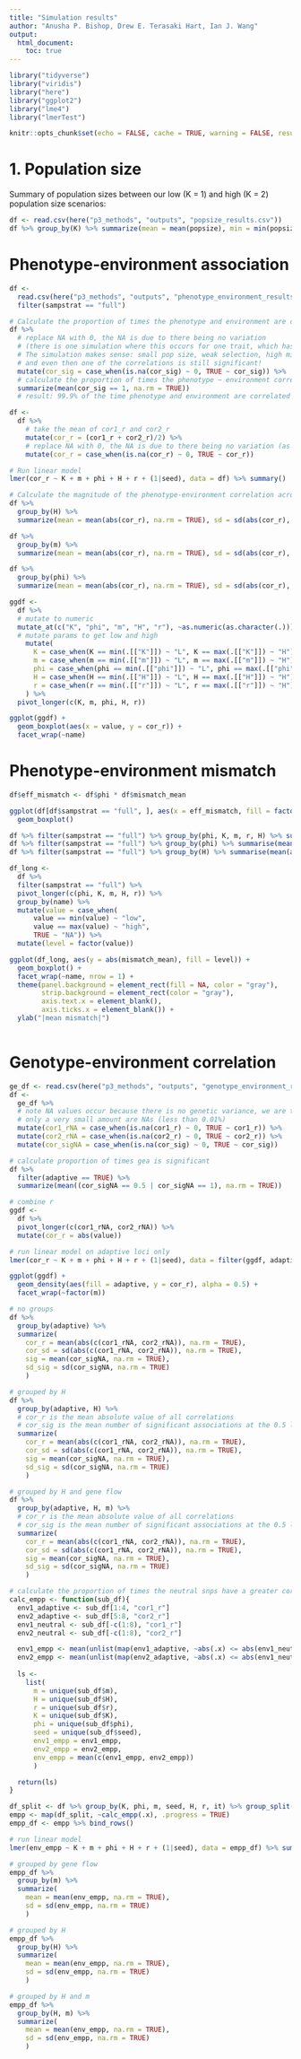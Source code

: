 ```yaml
---
title: "Simulation results"
author: "Anusha P. Bishop, Drew E. Terasaki Hart, Ian J. Wang"
output: 
  html_document:
    toc: true
---
```


```r
library("tidyverse")
library("viridis")
library("here")
library("ggplot2")
library("lme4")
library("lmerTest")

knitr::opts_chunk$set(echo = FALSE, cache = TRUE, warning = FALSE, results = TRUE, message = FALSE)
```

# 1. Population size 

Summary of population sizes between our low (K = 1) and high (K = 2) population size scenarios:
```r
df <- read.csv(here("p3_methods", "outputs", "popsize_results.csv"))
df %>% group_by(K) %>% summarize(mean = mean(popsize), min = min(popsize), max = max(popsize))
```

# Phenotype-environment association 


```r
df <- 
  read.csv(here("p3_methods", "outputs", "phenotype_environment_results.csv")) %>%
  filter(sampstrat == "full")

# Calculate the proportion of times the phenotype and environment are correlated
df %>%
  # replace NA with 0, the NA is due to there being no variation
  # (there is one simulation where this occurs for one trait, which has a constant intermediate value of 0.5 across all individuals) 
  # The simulation makes sense: small pop size, weak selection, high migration, low spatial autocorrelation
  # and even then one of the correlations is still significant!
  mutate(cor_sig = case_when(is.na(cor_sig) ~ 0, TRUE ~ cor_sig)) %>%
  # calculate the proportion of times the phenotype ~ environment correlations were significant
  summarize(mean(cor_sig == 1, na.rm = TRUE))
  # result: 99.9% of the time phenotype and environment are correlated

df <- 
  df %>%
    # take the mean of cor1_r and cor2_r
    mutate(cor_r = (cor1_r + cor2_r)/2) %>%
    # replace NA with 0, the NA is due to there being no variation (as described above)
    mutate(cor_r = case_when(is.na(cor_r) ~ 0, TRUE ~ cor_r))

# Run linear model
lmer(cor_r ~ K + m + phi + H + r + (1|seed), data = df) %>% summary()

# Calculate the magnitude of the phenotype-environment correlation across different parameter values
df %>% 
  group_by(H) %>%
  summarize(mean = mean(abs(cor_r), na.rm = TRUE), sd = sd(abs(cor_r), na.rm = TRUE))

df %>% 
  group_by(m) %>%
  summarize(mean = mean(abs(cor_r), na.rm = TRUE), sd = sd(abs(cor_r), na.rm = TRUE))

df %>% 
  group_by(phi) %>%
  summarize(mean = mean(abs(cor_r), na.rm = TRUE), sd = sd(abs(cor_r), na.rm = TRUE))

ggdf <-
  df %>%
  # mutate to numeric
  mutate_at(c("K", "phi", "m", "H", "r"), ~as.numeric(as.character(.))) %>%
  # mutate params to get low and high
    mutate(
      K = case_when(K == min(.[["K"]]) ~ "L", K == max(.[["K"]]) ~ "H"),
      m = case_when(m == min(.[["m"]]) ~ "L", m == max(.[["m"]]) ~ "H"),
      phi = case_when(phi == min(.[["phi"]]) ~ "L", phi == max(.[["phi"]]) ~ "H"),
      H = case_when(H == min(.[["H"]]) ~ "L", H == max(.[["H"]]) ~ "H"),
      r = case_when(r == min(.[["r"]]) ~ "L", r == max(.[["r"]]) ~ "H"),
    ) %>%
  pivot_longer(c(K, m, phi, H, r))

ggplot(ggdf) +
  geom_boxplot(aes(x = value, y = cor_r)) +
  facet_wrap(~name)
```

# Phenotype-environment mismatch
```r
df$eff_mismatch <- df$phi * df$mismatch_mean

ggplot(df[df$sampstrat == "full", ], aes(x = eff_mismatch, fill = factor(phi))) +
  geom_boxplot()

df %>% filter(sampstrat == "full") %>% group_by(phi, K, m, r, H) %>% summarise(mean(abs(mismatch_mean)))
df %>% filter(sampstrat == "full") %>% group_by(phi) %>% summarise(mean(abs(mismatch_mean)))
df %>% filter(sampstrat == "full") %>% group_by(H) %>% summarise(mean(abs(mismatch_mean)))

df_long <-
  df %>%
  filter(sampstrat == "full") %>%
  pivot_longer(c(phi, K, m, H, r)) %>%
  group_by(name) %>%
  mutate(value = case_when(
      value == min(value) ~ "low",
      value == max(value) ~ "high",
      TRUE ~ "NA")) %>%
  mutate(level = factor(value))

ggplot(df_long, aes(y = abs(mismatch_mean), fill = level)) +
  geom_boxplot() +
  facet_wrap(~name, nrow = 1) +
  theme(panel.background = element_rect(fill = NA, color = "gray"),
        strip.background = element_rect(color = "gray"),
        axis.text.x = element_blank(),
        axis.ticks.x = element_blank()) +
  ylab("|mean mismatch|")
  
```


# Genotype-environment correlation

```r
ge_df <- read.csv(here("p3_methods", "outputs", "genotype_environment_results.csv"))
df <- 
  ge_df %>%
  # note NA values occur because there is no genetic variance, we are treating this as a cor of 0 and a sig (count of significant cors) of 0
  # only a very small amount are NAs (less than 0.01%)
  mutate(cor1_rNA = case_when(is.na(cor1_r) ~ 0, TRUE ~ cor1_r)) %>%
  mutate(cor2_rNA = case_when(is.na(cor2_r) ~ 0, TRUE ~ cor2_r)) %>%
  mutate(cor_sigNA = case_when(is.na(cor_sig) ~ 0, TRUE ~ cor_sig)) 

# calculate proportion of times gea is significant
df %>% 
  filter(adaptive == TRUE) %>%
  summarize(mean((cor_sigNA == 0.5 | cor_sigNA == 1), na.rm = TRUE))

# combine r
ggdf <-
  df %>%
  pivot_longer(c(cor1_rNA, cor2_rNA)) %>%
  mutate(cor_r = abs(value)) 

# run linear model on adaptive loci only
lmer(cor_r ~ K + m + phi + H + r + (1|seed), data = filter(ggdf, adaptive == TRUE)) %>% summary()

ggplot(ggdf) +
  geom_density(aes(fill = adaptive, y = cor_r), alpha = 0.5) +
  facet_wrap(~factor(m))

# no groups
df %>%
  group_by(adaptive) %>%
  summarize(
    cor_r = mean(abs(c(cor1_rNA, cor2_rNA)), na.rm = TRUE), 
    cor_sd = sd(abs(c(cor1_rNA, cor2_rNA)), na.rm = TRUE),
    sig = mean(cor_sigNA, na.rm = TRUE), 
    sd_sig = sd(cor_sigNA, na.rm = TRUE)
    )

# grouped by H
df %>%
  group_by(adaptive, H) %>% 
  # cor_r is the mean absolute value of all correlations
  # cor_sig is the mean number of significant associations at the 0.5 level
  summarize(
    cor_r = mean(abs(c(cor1_rNA, cor2_rNA)), na.rm = TRUE), 
    cor_sd = sd(abs(c(cor1_rNA, cor2_rNA)), na.rm = TRUE),
    sig = mean(cor_sigNA, na.rm = TRUE), 
    sd_sig = sd(cor_sigNA, na.rm = TRUE)
    )

# grouped by H and gene flow
df %>%
  group_by(adaptive, H, m) %>% 
  # cor_r is the mean absolute value of all correlations
  # cor_sig is the mean number of significant associations at the 0.5 level
  summarize(
    cor_r = mean(abs(c(cor1_rNA, cor2_rNA)), na.rm = TRUE), 
    cor_sd = sd(abs(c(cor1_rNA, cor2_rNA)), na.rm = TRUE),
    sig = mean(cor_sigNA, na.rm = TRUE), 
    sd_sig = sd(cor_sigNA, na.rm = TRUE)
    )
```

```r
# calculate the proportion of times the neutral snps have a greater correlation with the environment than the adaptive snps
calc_empp <- function(sub_df){
  env1_adaptive <- sub_df[1:4, "cor1_r"]
  env2_adaptive <- sub_df[5:8, "cor2_r"]
  env1_neutral <- sub_df[-c(1:8), "cor1_r"]
  env2_neutral <- sub_df[-c(1:8), "cor2_r"] 

  env1_empp <- mean(unlist(map(env1_adaptive, ~abs(.x) <= abs(env1_neutral))), na.rm = TRUE)
  env2_empp <- mean(unlist(map(env2_adaptive, ~abs(.x) <= abs(env1_neutral))), na.rm = TRUE)
  
  ls <-
    list(
      m = unique(sub_df$m),
      H = unique(sub_df$H),
      r = unique(sub_df$r),
      K = unique(sub_df$K),
      phi = unique(sub_df$phi),
      seed = unique(sub_df$seed),
      env1_empp = env1_empp, 
      env2_empp = env2_empp, 
      env_empp = mean(c(env1_empp, env2_empp))
      )

  return(ls)
}

df_split <- df %>% group_by(K, phi, m, seed, H, r, it) %>% group_split()
empp <- map(df_split, ~calc_empp(.x), .progress = TRUE)
empp_df <- empp %>% bind_rows()

# run linear model
lmer(env_empp ~ K + m + phi + H + r + (1|seed), data = empp_df) %>% summary()

# grouped by gene flow
empp_df %>% 
  group_by(m) %>% 
  summarize(
    mean = mean(env_empp, na.rm = TRUE),
    sd = sd(env_empp, na.rm = TRUE)
    )

# grouped by H
empp_df %>% 
  group_by(H) %>% 
  summarize(
    mean = mean(env_empp, na.rm = TRUE),
    sd = sd(env_empp, na.rm = TRUE)
    )

# grouped by H and m
empp_df %>% 
  group_by(H, m) %>% 
  summarize(
    mean = mean(env_empp, na.rm = TRUE),
    sd = sd(env_empp, na.rm = TRUE)
    )
```
